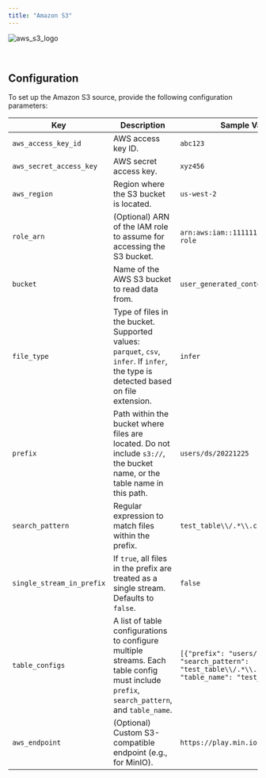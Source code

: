 ```yaml
---
title: "Amazon S3"
---
```


![aws_s3_logo](https://github.com/mage-ai/mage-ai/assets/78053898/a44c1c95-5aff-4fa4-8653-8939ccf12d09)

<br/>

## Configuration

To set up the Amazon S3 source, provide the following configuration parameters:

| Key                    | Description                                                                                                                                     | Sample Value                          | Required |
| ---------------------- | ----------------------------------------------------------------------------------------------------------------------------------------------- | ------------------------------------- | -------- |
| `aws_access_key_id`     | AWS access key ID.                                                                                                                              | `abc123`                              | ✅        |
| `aws_secret_access_key` | AWS secret access key.                                                                                                                          | `xyz456`                              | ✅        |
| `aws_region`            | Region where the S3 bucket is located.                                                                                                          | `us-west-2`                           |          |
| `role_arn`              | (Optional) ARN of the IAM role to assume for accessing the S3 bucket.                                                                           | `arn:aws:iam::111111:role/example-role`|          |
| `bucket`                | Name of the AWS S3 bucket to read data from.                                                                                                    | `user_generated_content`             | ✅        |
| `file_type`             | Type of files in the bucket. Supported values: `parquet`, `csv`, `infer`. If `infer`, the type is detected based on file extension.             | `infer`                               |          |
| `prefix`                | Path within the bucket where files are located. Do not include `s3://`, the bucket name, or the table name in this path.                        | `users/ds/20221225`                  |          |
| `search_pattern`        | Regular expression to match files within the prefix.                                                                                            | `test_table\\/.*\\.csv`              |          |
| `single_stream_in_prefix` | If `true`, all files in the prefix are treated as a single stream. Defaults to `false`.                                                        | `false`                               |          |
| `table_configs`         | A list of table configurations to configure multiple streams. Each table config must include `prefix`, `search_pattern`, and `table_name`.      | `[{"prefix": "users/", "search_pattern": "test_table\\/.*\\.csv", "table_name": "test_table"}]` |          |
| `aws_endpoint`          | (Optional) Custom S3-compatible endpoint (e.g., for MinIO).                                                                                     | `https://play.min.io`                 |          |

<br/>
